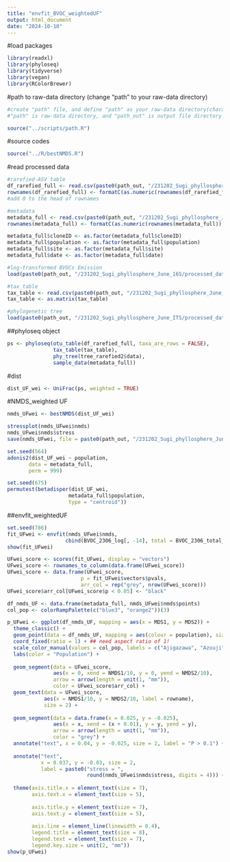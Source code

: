 ```yaml
---
title: "envfit_BVOC_weightedUF"
output: html_document
date: "2024-10-10"
---
```


#load packages

```r
library(readxl)
library(phyloseq)
library(tidyverse)
library(vegan)
library(RColorBrewer)
```

#path to raw-data directory (change "path" to your raw-data directory)

```r
#create "path" file, and define "path" as your raw-data directory(character vector) in the file
#"path" is raw-data directory, and "path_out" is output file directory

source("../scripts/path.R")
```

#source codes

```r
source("../R/bestNMDS.R")
```

#read processed data

```r
#rarefied-ASV table
df_rarefied_full <- read.csv(paste0(path_out, "/231202_Sugi_phyllosphere_June_ITS/processed_data/BVOC/df_rarefied_ITS_BVOCfull.csv"), row.names = 1)
rownames(df_rarefied_full) <- formatC(as.numeric(rownames(df_rarefied_full)), width = 4, flag = "0") 
#add 0 to the head of rownames

#metadata
metadata_full <- read.csv(paste0(path_out, "/231202_Sugi_phyllosphere_June_ITS/processed_data/BVOC/metadata_ITS_BVOCfull.csv"), row.names = 1)
rownames(metadata_full) <- formatC(as.numeric(rownames(metadata_full)), width = 4, flag = "0")

metadata_full$cloneID <- as.factor(metadata_full$cloneID)
metadata_full$population <- as.factor(metadata_full$population)
metadata_full$site <- as.factor(metadata_full$site)
metadata_full$date <- as.factor(metadata_full$date)

#log-transformed BVOCs Emission
load(paste0(path_out, "/231202_Sugi_phyllosphere_June_16S/processed_data/BVOC/BVOC_2306_16S_log.Rdata"))

#tax_table
tax_table <- read.csv(paste0(path_out, "/231202_Sugi_phyllosphere_June_ITS/processed_data/tax_table2_ITS.csv"), row.names = 1)
tax_table <- as.matrix(tax_table)

#phylogenetic tree
load(paste0(path_out, "/231202_Sugi_phyllosphere_June_ITS/processed_data/trees.Rdata"))
```

##phyloseq object

```r
ps <- phyloseq(otu_table(df_rarefied_full, taxa_are_rows = FALSE), 
               tax_table(tax_table), 
               phy_tree(tree_rarefied2$data), 
               sample_data(metadata_full))
```

#dist

```r
dist_UF_wei <- UniFrac(ps, weighted = TRUE)
```

#NMDS_weighted UF

```r
nmds_UFwei <- bestNMDS(dist_UF_wei)
```

```r
stressplot(nmds_UFwei$nmds)
nmds_UFwei$nmds$stress
save(nmds_UFwei, file = paste0(path_out, "/231202_Sugi_phyllosphere_June_ITS/processed_data/BVOC/NMDS_weightedUF_ITS_BVOC2306.Rdata"))
```

```r
set.seed(564)
adonis2(dist_UF_wei ~ population, 
       data = metadata_full, 
       perm = 999)

set.seed(675)
permutest(betadisper(dist_UF_wei, 
                    metadata_full$population, 
                    type = "centroid"))
```

##envfit_weightedUF

```r
set.seed(786)
fit_UFwei <- envfit(nmds_UFwei$nmds, 
                   cbind(BVOC_2306_log[, -14], total = BVOC_2306_total_log))
show(fit_UFwei)

UFwei_score <- scores(fit_UFwei, display = "vectors")
UFwei_score <- rownames_to_column(data.frame(UFwei_score))
UFwei_score <- data.frame(UFwei_score, 
                        p = fit_UFwei$vectors$pvals, 
                        arr_col = rep("grey", nrow(UFwei_score)))
UFwei_score$arr_col[UFwei_score$p < 0.05] <- "black"
```

```r
df_nmds_UF <- data.frame(metadata_full, nmds_UFwei$nmds$points)
col_pop <- colorRampPalette(c("blue3", "orange2"))(3)

p_UFwei <- ggplot(df_nmds_UF, mapping = aes(x = MDS1, y = MDS2)) +
  theme_classic() + 
  geom_point(data = df_nmds_UF, mapping = aes(colour = population), size = 1) +
  coord_fixed(ratio = 1) + ## need aspect ratio of 1!
  scale_color_manual(values = col_pop, labels = c("Ajigazawa", "Azouji", "Yakushima")) +
  labs(color = "Population") +
  
  geom_segment(data = UFwei_score,
               aes(x = 0, xend = NMDS1/10, y = 0, yend = NMDS2/10),
               arrow = arrow(length = unit(1, "mm")), 
               color = UFwei_score$arr_col) +
  geom_text(data = UFwei_score, 
            aes(x = NMDS1/10, y = NMDS2/10, label = rowname),
            size = 2) +
  
  geom_segment(data = data.frame(x = 0.025, y = -0.025),
               aes(x = x, xend = (x + 0.01), y = y, yend = y),
               arrow = arrow(length = unit(1, "mm")), 
               color = "grey") +
  annotate("text", x = 0.04, y = -0.025, size = 2, label = "P > 0.1") +
  
  annotate("text", 
           x = 0.037, y = -0.03, size = 2, 
           label = paste0("stress = ", 
                          round(nmds_UFwei$nmds$stress, digits = 4))) +
  
  theme(axis.title.x = element_text(size = 7), 
        axis.text.x = element_text(size = 5), 
        
        axis.title.y = element_text(size = 7), 
        axis.text.y = element_text(size = 5), 
        
        axis.line = element_line(linewidth = 0.4), 
        legend.title = element_text(size = 8), 
        legend.text = element_text(size = 7), 
        legend.key.size = unit(2, "mm"))
show(p_UFwei)
```

